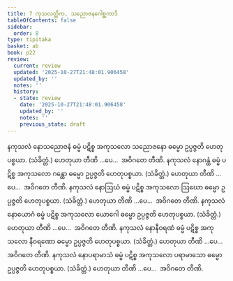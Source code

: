 ```yaml
---
title: 7 ကုသလတ္တိက, သညောဇနဂေါစ္ဆကာဒိ
tableOfContents: false
sidebar:
  order: 8
type: tipitaka
basket: ab
book: p22
review:
  current: review
  updated: '2025-10-27T21:48:01.906458'
  updated_by: ''
  notes: ''
  history:
  - state: review
    date: '2025-10-27T21:48:01.906458'
    updated_by: ''
    notes: ''
    previous_state: draft
---
```



<ReviewStatus review={frontmatter.review} showDetails={true} />

<HypothesisAnnotation frontmatter={frontmatter} />

<DynamicBreadcrumb />

<Division number="22" book="p22" e="ch" v="40" p="382">

<Paragraph number="53" book="p22">
နကုသလံ နောသညောဇနံ ဓမ္မံ ပဋိစ္စ အကုသလော သညောဇနော ဓမ္မော ဥပ္ပဇ္ဇတိ ဟေတုပစ္စယာ. (သံခိတ္တံ.)
</Paragraph>

<Paragraph number="54" book="p22">
ဟေတုယာ တီဏိ …ပေ…  အဝိဂတေ တီဏိ.
</Paragraph>

</Division>
<Division number="23" book="p22" e="ch" v="40" p="382">

<Paragraph number="55" book="p22">
နကုသလံ နောဂန္ထံ ဓမ္မံ ပဋိစ္စ အကုသလော ဂန္ထော ဓမ္မော ဥပ္ပဇ္ဇတိ ဟေတုပစ္စယာ. (သံခိတ္တံ.)
</Paragraph>

<Paragraph number="56" book="p22">
ဟေတုယာ တီဏိ …ပေ…  အဝိဂတေ တီဏိ.
</Paragraph>

</Division>
<Division number="24" book="p22" e="ch" v="40" p="382">

<Paragraph number="57" book="p22">
နကုသလံ နောဩဃံ ဓမ္မံ ပဋိစ္စ အကုသလော ဩဃော ဓမ္မော ဥပ္ပဇ္ဇတိ ဟေတုပစ္စယာ. (သံခိတ္တံ.)
</Paragraph>

<Paragraph number="58" book="p22">
ဟေတုယာ တီဏိ …ပေ…  အဝိဂတေ တီဏိ.
</Paragraph>

</Division>
<Division number="25" book="p22" e="ch" v="40" p="382">

<Paragraph number="59" book="p22">
နကုသလံ နောယောဂံ ဓမ္မံ ပဋိစ္စ အကုသလော ယောဂေါ ဓမ္မော ဥပ္ပဇ္ဇတိ ဟေတုပစ္စယာ. (သံခိတ္တံ.)
</Paragraph>

<Paragraph number="60" book="p22">
ဟေတုယာ တီဏိ …ပေ…  အဝိဂတေ တီဏိ.
</Paragraph>

</Division>
<Division number="26" book="p22" e="ch" v="40" p="382">

<Paragraph number="61" book="p22">
နကုသလံ နောနီဝရဏံ ဓမ္မံ ပဋိစ္စ အကုသလော နီဝရဏော ဓမ္မော ဥပ္ပဇ္ဇတိ ဟေတုပစ္စယာ. (သံခိတ္တံ.)
</Paragraph>

<Paragraph number="62" book="p22">
ဟေတုယာ တီဏိ …ပေ…  အဝိဂတေ တီဏိ.
</Paragraph>

</Division>
<Division number="27" book="p22" e="ch" v="40" p="383">

<Paragraph number="63" book="p22">
နကုသလံ နောပရာမာသံ ဓမ္မံ ပဋိစ္စ အကုသလော ပရာမာသော ဓမ္မော ဥပ္ပဇ္ဇတိ ဟေတုပစ္စယာ. (သံခိတ္တံ.)
</Paragraph>

<Paragraph number="64" book="p22">
ဟေတုယာ တီဏိ …ပေ…  အဝိဂတေ တီဏိ.
</Paragraph>
</Division>